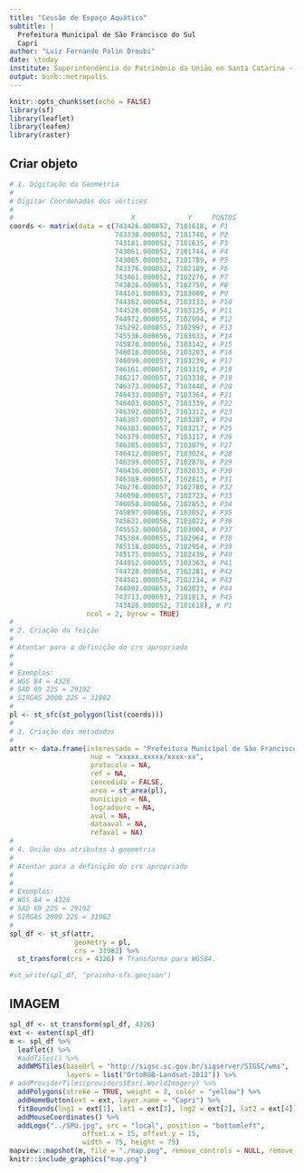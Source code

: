 ```yaml
---
title: "Cessão de Espaço Aquático"
subtitle: |
  Prefeitura Municipal de São Francisco do Sul
  Capri
author: "Luiz Fernando Palin Droubi"
date: \today
institute: Superintendência do Patrimônio da União em Santa Catarina - SPU/SC
output: binb::metropolis
---
```


```r
knitr::opts_chunk$set(echo = FALSE)
library(sf)
library(leaflet)
library(leafem)
library(raster)
```


## Criar objeto

```r
# 1. Digitação da Geometria
#  
# Digitar Coordenadas dos vértices
#
#                             X             Y     PONTOS
coords <- matrix(data = c(743426.000052, 7101618, # P1
                          743330.000052, 7101748, # P2
                          743181.000052, 7101635, # P3
                          743061.000052, 7101744, # P4
                          743065.000052, 7101789, # P5
                          743376.000052, 7102109, # P6
                          743461.000052, 7102276, # P7
                          743826.000053, 7102750, # P8
                          744101.000053, 7103009, # P9
                          744362.000054, 7103133, # P10
                          744528.000054, 7103125, # P11
                          744972.000055, 7102994, # P12
                          745292.000055, 7102997, # P13
                          745536.000056, 7103033, # P14
                          745870.000056, 7103142, # P15
                          746016.000056, 7103203, # P16
                          746099.000057, 7103239, # P17
                          746161.000057, 7103319, # P18
                          746217.000057, 7103338, # P19
                          746373.000057, 7103440, # P20
                          746433.000057, 7103364, # P21
                          746403.000057, 7103339, # P22
                          746392.000057, 7103312, # P23
                          746387.000057, 7103287, # P24
                          746383.000057, 7103217, # P25
                          746379.000057, 7103117, # P26
                          746385.000057, 7103079, # P27
                          746412.000057, 7103024, # P28
                          746399.000057, 7102878, # P29
                          746410.000057, 7102833, # P30
                          746389.000057, 7102815, # P31
                          746276.000057, 7102780, # P32
                          746090.000057, 7102723, # P33
                          746050.000056, 7102853, # P34
                          745897.000056, 7103052, # P35
                          745622.000056, 7103022, # P36
                          745552.000056, 7103004, # P37
                          745384.000055, 7102964, # P38
                          745118.000055, 7102954, # P39
                          745175.000055, 7102439, # P40
                          744952.000055, 7102363, # P41
                          744720.000054, 7102281, # P42
                          744581.000054, 7102234, # P43
                          744092.000053, 7102023, # P44
                          743713.000053, 7101813, # P45
                          743426.000052, 7101618), # P1
                   ncol = 2, byrow = TRUE)
#
# 2. Criação da feição  
#
# Atentar para a definição do crs apropriado
# 
#
# Exemplos:
# WGS 84 = 4326
# SAD 69 22S = 29192
# SIRGAS 2000 22S = 31982
#
pl <- st_sfc(st_polygon(list(coords)))
#
# 3. Criação dos metadados  
#
attr <- data.frame(interessado = "Prefeitura Municipal de São Francisco do Sul",
                    nup = "xxxxx.xxxxx/xxxx-xx",
                    protocolo = NA,
                    ref = NA,
                    concedida = FALSE,
                    area = st_area(pl),
                    municipio = NA,
                    logradouro = NA,
                    aval = NA,
                    dataaval = NA,
                    refaval = NA)
#
# 4. União dos atributos à geometria
#
# Atentar para a definição do crs apropriado
# 
#
# Exemplos:
# WGS 84 = 4326
# SAD 69 22S = 29192
# SIRGAS 2000 22S = 31982
#
spl_df <- st_sf(attr,
                geometry = pl, 
                crs = 31982) %>%
  st_transform(crs = 4326) # Transforma para WGS84.
```

```r
#st_write(spl_df, "prainha-sfs.geojson")
```


## IMAGEM

```r
spl_df <- st_transform(spl_df, 4326)
ext <- extent(spl_df)
m <- spl_df %>%
  leaflet() %>%
  #addTiles() %>%
  addWMSTiles(baseUrl = "http://sigsc.sc.gov.br/sigserver/SIGSC/wms", 
              layers = list("OrtoRGB-Landsat-2012")) %>%
# addProviderTiles(providers$Esri.WorldImagery) %>%
  addPolygons(stroke = TRUE, weight = 2, color = "yellow") %>%
  addHomeButton(ext = ext, layer.name = "Capri") %>%
  fitBounds(lng1 = ext[1], lat1 = ext[3], lng2 = ext[2], lat2 = ext[4]) %>% 
  addMouseCoordinates() %>%
  addLogo("../SPU.jpg", src = "local", position = "bottomleft", 
                  offset.x = 15, offset.y = 15, 
                  width = 75, height = 75)
mapview::mapshot(m, file = "./map.png", remove_controls = NULL, remove_url = FALSE)
knitr::include_graphics("map.png")
```
